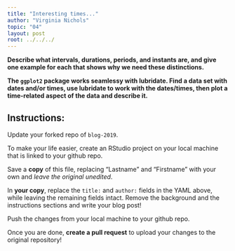 ```yaml
---
title: "Interesting times..."
author: "Virginia Nichols"
topic: "04"
layout: post
root: ../../../
---
```



**Describe what intervals, durations, periods, and instants are, and give one example for each that shows why we need these distinctions.**

**The `ggplot2` package works seamlessy with lubridate. Find a data set with dates and/or times, use lubridate to work with the dates/times, then plot a time-related aspect of the data and describe it.**  


## Instructions:
Update your forked repo of `blog-2019`. 

To make your life easier, create an RStudio project on your local machine that is linked to your github repo. 

Save a **copy** of this file, replacing "Lastname" and "Firstname" with your own and *leave the original unedited*.

In **your copy**, replace the `title:` and `author:` fields in the YAML above, while leaving the remaining fields intact. Remove the background and the instructions sections and write your blog post!

Push the changes from your local machine to your github repo. 

Once you are done, **create a pull request** to upload your changes to the original repository!
